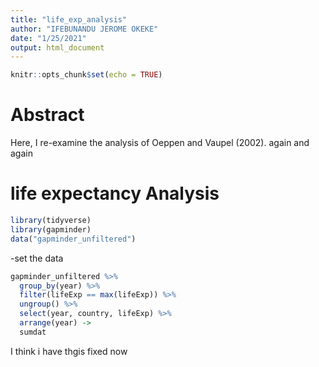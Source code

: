 ```yaml
---
title: "life_exp_analysis"
author: "IFEBUNANDU JEROME OKEKE"
date: "1/25/2021"
output: html_document
---
```


```r
knitr::opts_chunk$set(echo = TRUE)
```




# Abstract

Here, I re-examine the analysis of Oeppen and Vaupel (2002). again and again


# life expectancy Analysis

```r
library(tidyverse)
library(gapminder)
data("gapminder_unfiltered")

```
-set the data
```r
gapminder_unfiltered %>% 
  group_by(year) %>%
  filter(lifeExp == max(lifeExp)) %>%
  ungroup() %>%
  select(year, country, lifeExp) %>%
  arrange(year) -> 
  sumdat

```

I think i have thgis fixed now
